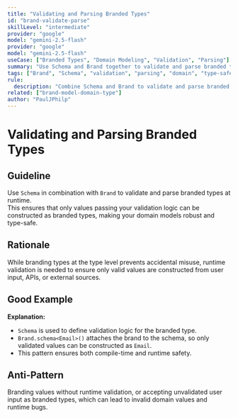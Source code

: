 ```yaml
---
title: "Validating and Parsing Branded Types"
id: "brand-validate-parse"
skillLevel: "intermediate"
provider: "google"
model: "gemini-2.5-flash"
provider: "google"
model: "gemini-2.5-flash"
useCase: ["Branded Types", "Domain Modeling", "Validation", "Parsing"]
summary: "Use Schema and Brand together to validate and parse branded types at runtime, ensuring only valid values are constructed."
tags: ["Brand", "Schema", "validation", "parsing", "domain", "type-safety", "effect"]
rule:
  description: "Combine Schema and Brand to validate and parse branded types, guaranteeing only valid domain values are created at runtime."
related: ["brand-model-domain-type"]
author: "PaulJPhilp"
---
```


# Validating and Parsing Branded Types

## Guideline

Use `Schema` in combination with `Brand` to validate and parse branded types at runtime.  
This ensures that only values passing your validation logic can be constructed as branded types, making your domain models robust and type-safe.

## Rationale

While branding types at the type level prevents accidental misuse, runtime validation is needed to ensure only valid values are constructed from user input, APIs, or external sources.

## Good Example

<Example path="./src/brand-validate-parse.ts" />

**Explanation:**  
- `Schema` is used to define validation logic for the branded type.
- `Brand.schema<Email>()` attaches the brand to the schema, so only validated values can be constructed as `Email`.
- This pattern ensures both compile-time and runtime safety.

## Anti-Pattern

Branding values without runtime validation, or accepting unvalidated user input as branded types, which can lead to invalid domain values and runtime bugs.